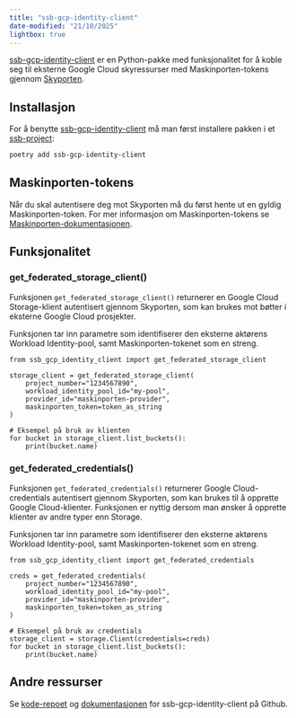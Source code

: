 ```yaml
---
title: "ssb-gcp-identity-client"
date-modified: "21/10/2025"
lightbox: true
---
```


[ssb-gcp-identity-client](https://pypi.org/project/ssb-gcp-identity-client/) er en Python-pakke med funksjonalitet for
å koble seg til eksterne Google Cloud skyressurser med Maskinporten-tokens gjennom [Skyporten](https://docs.digdir.no/docs/Maskinporten/maskinporten_skyporten.html/).

## Installasjon

For å benytte [ssb-gcp-identity-client](https://pypi.org/project/ssb-gcp-identity-client/) må man først installere pakken i et [ssb-project](./ssb-project.qmd):

```.bash
poetry add ssb-gcp-identity-client
```

## Maskinporten-tokens

Når du skal autentisere deg mot Skyporten må du først hente ut en gyldig Maskinporten-token.
For mer informasjon om Maskinporten-tokens se [Maskinporten-dokumentasjonen](./maskinporten-guardian.qmd).

## Funksjonalitet

### get_federated_storage_client()

Funksjonen `get_federated_storage_client()` returnerer en Google Cloud Storage-klient autentisert gjennom Skyporten,
som kan brukes mot bøtter i eksterne Google Cloud prosjekter.

Funksjonen tar inn parametre som identifiserer den eksterne aktørens Workload Identity-pool, samt Maskinporten-tokenet som en streng.

```.python
from ssb_gcp_identity_client import get_federated_storage_client

storage_client = get_federated_storage_client(
    project_number="1234567890",
    workload_identity_pool_id="my-pool",
    provider_id="maskinporten-provider",
    maskinporten_token=token_as_string
)

# Eksempel på bruk av klienten
for bucket in storage_client.list_buckets():
    print(bucket.name)
```

### get_federated_credentials()

Funksjonen `get_federated_credentials()` returnerer Google Cloud-credentials autentisert gjennom Skyporten,
som kan brukes til å opprette Google Cloud-klienter. Funksjonen er nyttig dersom man ønsker å opprette klienter av
andre typer enn Storage.

Funksjonen tar inn parametre som identifiserer den eksterne aktørens Workload Identity-pool, samt Maskinporten-tokenet som en streng.

```.python
from ssb_gcp_identity_client import get_federated_credentials

creds = get_federated_credentials(
    project_number="1234567890",
    workload_identity_pool_id="my-pool",
    provider_id="maskinporten-provider",
    maskinporten_token=token_as_string
)

# Eksempel på bruk av credentials
storage_client = storage.Client(credentials=creds)
for bucket in storage_client.list_buckets():
    print(bucket.name)
```

## Andre ressurser

Se [kode-repoet](https://github.com/statisticsnorway/ssb-gcp-identity-client) og [dokumentasjonen](https://congenial-carnival-ezl841m.pages.github.io/reference.html)
for ssb-gcp-identity-client på Github.